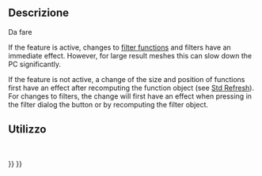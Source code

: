 <languages/>

<div class="mw-translate-fuzzy">
{{Docnav/it|[[FEM_ResultShow/it|Mostra i risultati]]|[[FEM_PostPipelineFromResult/it|Post Pipeline from result]]|[[FEM_Workbench/it|FEM]]|IconL=FEM_ShowResult.png|IconC=Workbench_FEM.svg|IconR=FEM_PostPipelineFromResult.png}}
</div>

<div class="mw-translate-fuzzy">
{{GuiCommand/it|Name=FEM_PostApplyChanges|Name/it=FEM PostApplyChanges|MenuLocation= Risultati → Apply changes to pipeline||Workbenches=[[FEM_Workbench/it|FEM]]|Shortcut=|SeeAlso=[[FEM_tutorial/it|Tutorial FEM]]}}
</div>

==Descrizione==

<div class="mw-translate-fuzzy">
Da fare
</div>

If the feature is active, changes to [[FEM_PostCreateFunctions|filter functions]] and filters have an immediate effect. However, for large result meshes this can slow down the PC significantly.

If the feature is not active, a change of the size and position of functions first have an effect after recomputing the function object (see [[Std_Refresh|Std Refresh]]). For changes to filters, the change will first have an effect when pressing in the filter dialog the button {{Button|Apply}} or by recomputing the filter object.

==Utilizzo==

<div class="mw-translate-fuzzy">
<br />
</div>


<div class="mw-translate-fuzzy">
{{Docnav/it|[[FEM_ResultShow/it|Mostra i risultati]]|[[FEM_PostPipelineFromResult/it|Post Pipeline from result]]|[[FEM_Workbench/it|FEM]]|IconL=FEM_ShowResult.png|IconC=Workbench_FEM.svg|IconR=FEM_PostPipelineFromResult.png}}
</div>

{{FEM Tools navi{{#translation:}}}}
{{Userdocnavi{{#translation:}}}}